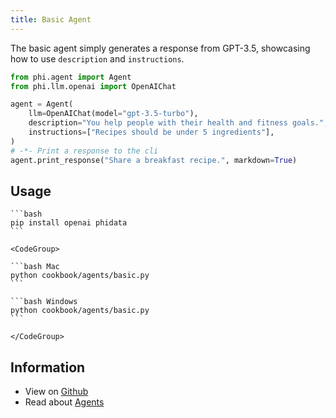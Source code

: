 ```yaml
---
title: Basic Agent
---
```


The basic agent simply generates a response from GPT-3.5, showcasing how to use `description` and `instructions`.

```python cookbook/agents/basic.py
from phi.agent import Agent
from phi.llm.openai import OpenAIChat

agent = Agent(
    llm=OpenAIChat(model="gpt-3.5-turbo"),
    description="You help people with their health and fitness goals.",
    instructions=["Recipes should be under 5 ingredients"],
)
# -*- Print a response to the cli
agent.print_response("Share a breakfast recipe.", markdown=True)
```

## Usage

<Steps>
  <Snippet file="create-venv-step.mdx" />

  <Step title="Install libraries">

    ```bash
    pip install openai phidata
    ```

  </Step>

  <Step title="Run the agent">

    <CodeGroup>

    ```bash Mac
    python cookbook/agents/basic.py
    ```

    ```bash Windows
    python cookbook/agents/basic.py
    ```

    </CodeGroup>

  </Step>

</Steps>

## Information

- View on [Github](https://github.com/phidatahq/phidata/blob/main/cookbook/agents/basic.py)
- Read about [Agents](/agents/introduction)
